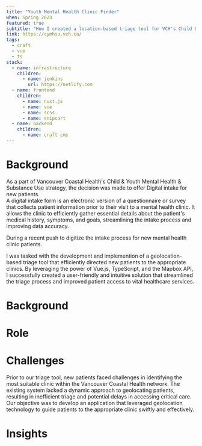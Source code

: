 ```yaml
---
title: "Youth Mental Health Clinic Finder"
when: Spring 2023
featured: true
subtitle: "How I created a location-based triage tool for VCH's Child & Youth Mental Health clinics"
link: https://cymhsu.vch.ca/
tags:
  - craft
  - vue
  - ts
stack:
  - name: infrastructure
    children:
      - name: jenkins
        url: https://netlify.com
  - name: frontend
    children:
      - name: nuxt.js
      - name: vue
      - name: scss
      - name: snipcart
  - name: backend
    children:
      - name: craft cms
---
```


# Background

As a part of Vancouver Coastal Health's Child & Youth Mental Health & Substance Use strategy, the decision was made to offer Digital intake for new patients.  
A digital intake form is an electronic version of a questionnaire or survey that collects patient information prior to their visit to a mental health clinic. It allows the clinic to efficiently gather essential details about the patient's medical history, symptoms, and goals, streamlining the intake process and improving data accuracy.

During a recent push to digitize the intake process for new mental health clinic patients.

I was tasked with the development and implemention of a geolocation-based triage tool that efficiently directed new patients to the appropriate clinics. By leveraging the power of Vue.js, TypeScript, and the Mapbox API, I successfully created a user-friendly and intuitive solution that streamlined the triage process and improved patient access to vital healthcare services.


# Background

# Role

# Challenges

Prior to our triage tool, new patients faced challenges in identifying the most suitable clinic within the Vancouver Coastal Health network. The existing system lacked a dynamic approach to geolocating patients, resulting in inefficient triage and potential delays in accessing critical care. Our objective was to develop an application that leveraged geolocation technology to guide patients to the appropriate clinic swiftly and effectively.

# Insights
